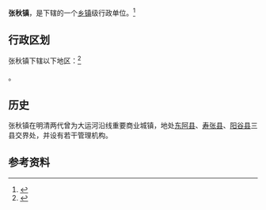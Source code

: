 {{中国乡级行政区|37/15/21/112/000}}

'''张秋镇'''，是{{PRC admin/fullname|37/15/21/112/000|3}}下辖的一个[[乡镇|乡镇]]级行政单位。<ref>{{PRC admin/ref sgc|{{PRC admin/parent|37/15/21/112/000}}}}</ref>

== 行政区划 ==

张秋镇下辖以下地区：<ref>{{PRC admin/ref sgc|37/15/21/112/000}}</ref>

{{PRC admin/children|37/15/21/112/000}}。

== 历史 ==
张秋镇在明清两代曾为大运河沿线重要商业城镇，地处[[东阿县|东阿县]]、[[寿张县|寿张县]]、[[阳谷县|阳谷县]]三县交界处，并设有若干管理机构。

== 参考资料 ==

{{reflist}}

{{行政区划小作品}}
{{PRC admin/navcat|37/15/21/112/000}}